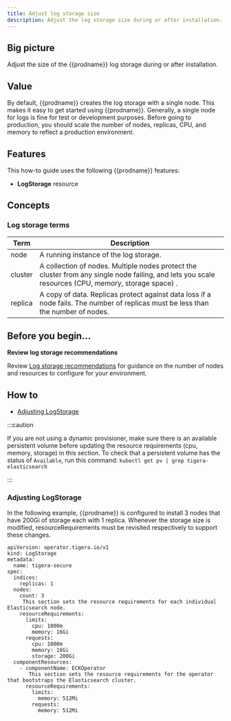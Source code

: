 ```yaml
---
title: Adjust log storage size
description: Adjust the log storage size during or after installation.
---
```


## Big picture

Adjust the size of the {{prodname}} log storage during or after installation.

## Value

By default, {{prodname}} creates the log storage with a single node. This makes it easy to get started using {{prodname}}. 
Generally, a single node for logs is fine for test or development purposes. Before going to production, you should scale 
the number of nodes, replicas, CPU, and memory to reflect a production environment.

## Features

This how-to guide uses the following {{prodname}} features:

-  **LogStorage** resource

## Concepts

### Log storage terms

| Term    | Description                                                  |
| ------- | ------------------------------------------------------------ |
| node    | A running instance of the log storage.                  |
| cluster | A collection of nodes. Multiple nodes protect the cluster from any single node failing, and lets you scale resources (CPU, memory, storage space) . |
| replica | A copy of data. Replicas protect against data loss if a node fails. The number of replicas must be less than the number of nodes. |

## Before you begin...

**Review log storage recommendations**

Review [Log storage recommendations](log-storage-recommendations.mdx) for guidance on the number of nodes and resources to configure for your environment.

## How to

- [Adjusting LogStorage](#adjusting-logstorage)

:::caution

If you are not using a dynamic provisioner, make sure there is an available persistent volume before updating the resource requirements (cpu, memory, storage) in this section. To check that a persistent volume has the status of `Available`, run this command: `kubectl get pv | grep tigera-elasticsearch` 
  
:::

### Adjusting LogStorage

In the following example, {{prodname}} is configured to install 3 nodes that have 200Gi of storage each with 1 replica. Whenever the storage size is modified, resourceRequirements must be revisited respectively to support these changes.

```
apiVersion: operator.tigera.io/v1
kind: LogStorage
metadata:
  name: tigera-secure
spec:
  indices:
    replicas: 1
  nodes:
    count: 3
     This section sets the resource requirements for each individual Elasticsearch node.
    resourceRequirements:
      limits:
        cpu: 1000m
        memory: 16Gi
      requests:
        cpu: 1000m
        memory: 16Gi
        storage: 200Gi
  componentResources:
    - componentName: ECKOperator
       This section sets the resource requirements for the operator that bootstraps the Elasticsearch cluster.
      resourceRequirements:
        limits:
          memory: 512Mi
        requests:
          memory: 512Mi
```
